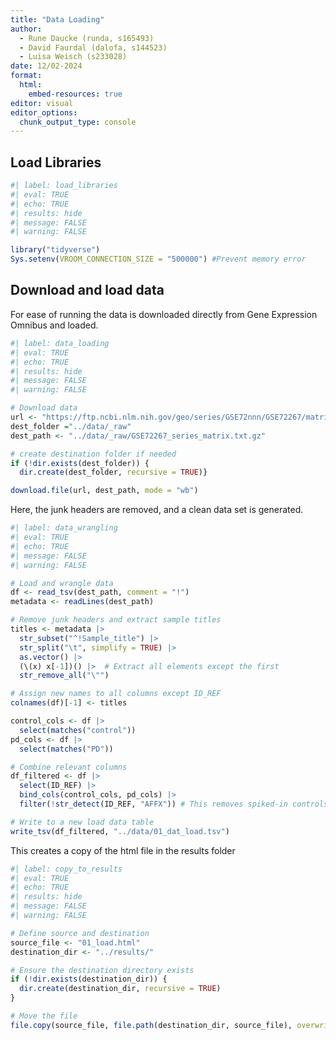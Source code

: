 ```yaml
---
title: "Data Loading"
author: 
  - Rune Daucke (runda, s165493)
  - David Faurdal (dalofa, s144523)
  - Luisa Weisch (s233028)
date: 12/02-2024
format:
  html:
    embed-resources: true
editor: visual
editor_options: 
  chunk_output_type: console
---
```


## Load Libraries

```r
#| label: load_libraries
#| eval: TRUE
#| echo: TRUE
#| results: hide
#| message: FALSE
#| warning: FALSE

library("tidyverse")
Sys.setenv(VROOM_CONNECTION_SIZE = "500000") #Prevent memory error
```

## Download and load data

For ease of running the data is downloaded directly from Gene Expression Omnibus and loaded.

```r
#| label: data_loading
#| eval: TRUE
#| echo: TRUE
#| results: hide
#| message: FALSE
#| warning: FALSE

# Download data
url <- "https://ftp.ncbi.nlm.nih.gov/geo/series/GSE72nnn/GSE72267/matrix/GSE72267_series_matrix.txt.gz"
dest_folder ="../data/_raw"
dest_path <- "../data/_raw/GSE72267_series_matrix.txt.gz"

# create destination folder if needed
if (!dir.exists(dest_folder)) {
  dir.create(dest_folder, recursive = TRUE)}

download.file(url, dest_path, mode = "wb")
```

Here, the junk headers are removed, and a clean data set is generated.

```r
#| label: data_wrangling
#| eval: TRUE
#| echo: TRUE
#| message: FALSE
#| warning: FALSE

# Load and wrangle data
df <- read_tsv(dest_path, comment = "!")
metadata <- readLines(dest_path)

# Remove junk headers and extract sample titles
titles <- metadata |>
  str_subset("^!Sample_title") |>
  str_split("\t", simplify = TRUE) |>
  as.vector() |>
  (\(x) x[-1])() |>  # Extract all elements except the first
  str_remove_all("\"")

# Assign new names to all columns except ID_REF
colnames(df)[-1] <- titles

control_cols <- df |> 
  select(matches("control"))
pd_cols <- df |> 
  select(matches("PD"))

# Combine relevant columns
df_filtered <- df |> 
  select(ID_REF) |> 
  bind_cols(control_cols, pd_cols) |> 
  filter(!str_detect(ID_REF, "AFFX")) # This removes spiked-in controls

# Write to a new load data table
write_tsv(df_filtered, "../data/01_dat_load.tsv")
```

This creates a copy of the html file in the results folder

```r
#| label: copy_to_results
#| eval: TRUE
#| echo: TRUE
#| results: hide
#| message: FALSE
#| warning: FALSE

# Define source and destination
source_file <- "01_load.html"
destination_dir <- "../results/"

# Ensure the destination directory exists
if (!dir.exists(destination_dir)) {
  dir.create(destination_dir, recursive = TRUE)
}

# Move the file
file.copy(source_file, file.path(destination_dir, source_file), overwrite = TRUE)
```
